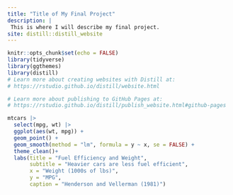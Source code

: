 ```yaml
---
title: "Title of My Final Project"
description: |
 This is where I will describe my final project.
site: distill::distill_website
---
```


```r
knitr::opts_chunk$set(echo = FALSE)
library(tidyverse)
library(ggthemes)
library(distill)
# Learn more about creating websites with Distill at:
# https://rstudio.github.io/distill/website.html

# Learn more about publishing to GitHub Pages at:
# https://rstudio.github.io/distill/publish_website.html#github-pages

```
```r
mtcars |> 
  select(mpg, wt) |> 
  ggplot(aes(wt, mpg)) +
  geom_point() +
  geom_smooth(method = "lm", formula = y ~ x, se = FALSE) +
  theme_clean()+
  labs(title = "Fuel Efficiency and Weight",
       subtitle = "Heavier cars are less fuel efficient", 
       x = "Weight (1000s of lbs)", 
       y = "MPG", 
       caption = "Henderson and Vellerman (1981)")
```


